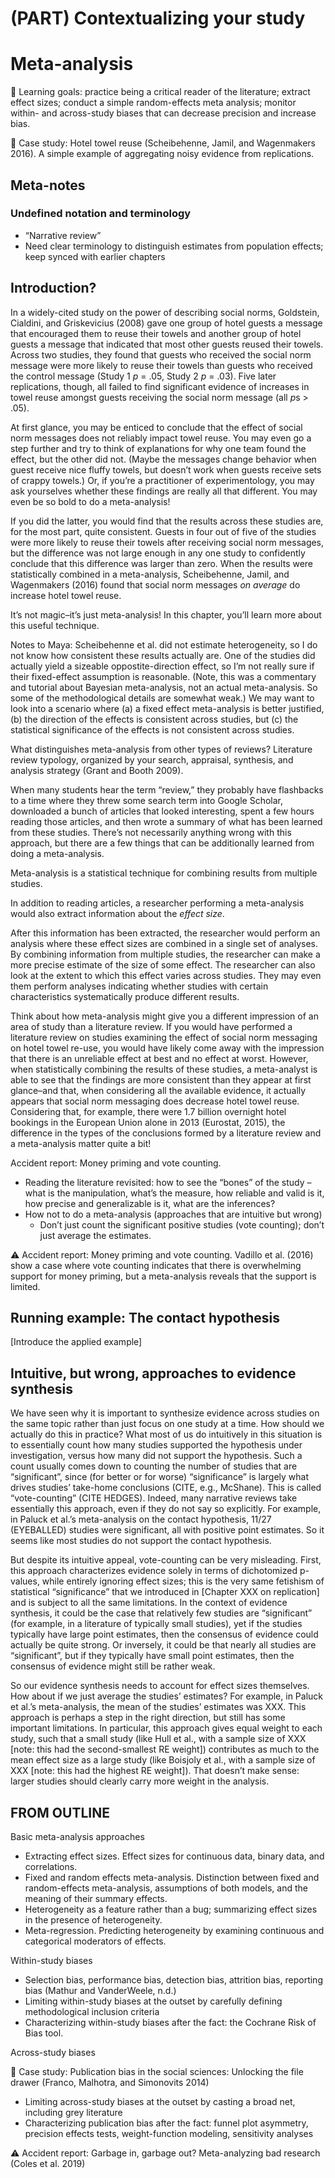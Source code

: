 # (PART) Contextualizing your study {-}

# Meta-analysis {#meta}


::: {.learning-goals}
🍎 Learning goals: practice being a critical reader of the literature; extract effect sizes; conduct a simple random-effects meta analysis; monitor within- and across-study biases that can decrease precision and increase bias. 
:::

::: {.case-study}
🔬 Case study: Hotel towel reuse (Scheibehenne, Jamil, and Wagenmakers 2016). A simple example of aggregating noisy evidence from replications. 



## Meta-notes

### Undefined notation and terminology

- "Narrative review"
- Need clear terminology to distinguish estimates from population effects; keep synced with earlier chapters



## Introduction?

In a widely-cited study on the power of describing social norms, Goldstein, Cialdini, and Griskevicius (2008) gave one group of hotel guests a message that encouraged them to reuse their towels and another group of hotel guests a message that indicated that most other guests reused their towels. Across two studies, they found that guests who received the social norm message were more likely to reuse their towels than guests who received the control message (Study 1 *p* = .05, Study 2 *p* = .03). Five later replications, though, all failed to find significant evidence of increases in towel reuse amongst guests receiving the social norm message (all *p*s \> .05).

At first glance, you may be enticed to conclude that the effect of social norm messages does not reliably impact towel reuse. You may even go a step further and try to think of explanations for why one team found the effect, but the other did not. (Maybe the messages change behavior when guest receive nice fluffy towels, but doesn't work when guests receive sets of crappy towels.) Or, if you're a practitioner of experimentology, you may ask yourselves whether these findings are really all that different. You may even be so bold to do a meta-analysis!

If you did the latter, you would find that the results across these studies are, for the most part, quite consistent. Guests in four out of five of the studies were more likely to reuse their towels after receiving social norm messages, but the difference was not large enough in any one study to confidently conclude that this difference was larger than zero. When the results were statistically combined in a meta-analysis, Scheibehenne, Jamil, and Wagenmakers (2016) found that social norm messages *on average* do increase hotel towel reuse.

It's not magic--it's just meta-analysis! In this chapter, you'll learn more about this useful technique.

Notes to Maya: Scheibehenne et al. did not estimate heterogeneity, so I do not know how consistent these results actually are. One of the studies did actually yield a sizeable oppostite-direction effect, so I'm not really sure if their fixed-effect assumption is reasonable. (Note, this was a commentary and tutorial about Bayesian meta-analysis, not an actual meta-analysis. So some of the methodological details are somewhat weak.) We may want to look into a scenario where (a) a fixed effect meta-analysis is better justified, (b) the direction of the effects is consistent across studies, but (c) the statistical significance of the effects is not consistent across studies.
:::

What distinguishes meta-analysis from other types of reviews? Literature review typology, organized by your search, appraisal, synthesis, and analysis strategy (Grant and Booth 2009).

When many students hear the term "review," they probably have flashbacks to a time where they threw some search term into Google Scholar, downloaded a bunch of articles that looked interesting, spent a few hours reading those articles, and then wrote a summary of what has been learned from these studies. There's not necessarily anything wrong with this approach, but there are a few things that can be additionally learned from doing a meta-analysis.

Meta-analysis is a statistical technique for combining results from multiple studies.

In addition to reading articles, a researcher performing a meta-analysis would also extract information about the *effect size*.

After this information has been extracted, the researcher would perform an analysis where these effect sizes are combined in a single set of analyses. By combining information from multiple studies, the researcher can make a more precise estimate of the size of some effect. The researcher can also look at the extent to which this effect varies across studies. They may even them perform analyses indicating whether studies with certain characteristics systematically produce different results.

Think about how meta-analysis might give you a different impression of an area of study than a literature review. If you would have performed a literature review on studies examining the effect of social norm messaging on hotel towel re-use, you would have likely come away with the impression that there is an unreliable effect at best and no effect at worst. However, when statistically combining the results of these studies, a meta-analyst is able to see that the findings are more consistent than they appear at first glance--and that, when considering all the available evidence, it actually appears that social norm messaging does decrease hotel towel reuse. Considering that, for example, there were 1.7 billion overnight hotel bookings in the European Union alone in 2013 (Eurostat, 2015), the difference in the types of the conclusions formed by a literature review and a meta-analysis matter quite a bit!

Accident report: Money priming and vote counting.

- Reading the literature revisited: how to see the “bones” of the study – what is the manipulation, what’s the measure, how reliable and valid is it, how precise and generalizable is it, what are the inferences?
- How not to do a meta-analysis (approaches that are intuitive but wrong)
    - Don’t just count the significant positive studies (vote counting); don’t just average the estimates.
    
::: {.accident-report}
⚠️ Accident report: Money priming and vote counting. Vadillo et al. (2016) show a case where vote counting indicates that there is overwhelming support for money priming, but a meta-analysis reveals that the support is limited. 
:::

## Running example: The contact hypothesis

[Introduce the applied example]


## Intuitive, but wrong, approaches to evidence synthesis

We have seen why it is important to synthesize evidence across studies on the same topic rather than just focus on one study at a time. How should we actually do this in practice? What most of us do intuitively in this situation is to essentially count how many studies supported the hypothesis under investigation, versus how many did not support the hypothesis. Such a count usually comes down to counting the number of studies that are "significant", since (for better or for worse) "significance" is largely what drives studies' take-home conclusions (CITE, e.g., McShane). This is called "vote-counting" (CITE HEDGES). Indeed, many narrative reviews take essentially this approach, even if they do not say so explicitly. For example, in Paluck et al.'s meta-analysis on the contact hypothesis, 11/27 (EYEBALLED) studies were significant, all with positive point estimates. So it seems like most studies do not support the contact hypothesis. 

But despite its intuitive appeal, vote-counting can be very misleading. First, this approach characterizes evidence solely in terms of dichotomized p-values, while entirely ignoring effect sizes; this is the very same fetishism of statistical "significance" that we introduced in [Chapter XXX on replication] and is subject to all the same limitations. In the context of evidence synthesis, it could be the case that relatively few studies are "significant" (for example, in a literature of typically small studies), yet if the studies typically have large point estimates, then the consensus of evidence could actually be quite strong. Or inversely, it could be that nearly all studies are "significant", but if they typically have small point estimates, then the consensus of evidence might still be rather weak. 

So our evidence synthesis needs to account for effect sizes themselves. How about if we just average the studies' estimates? For example, in Paluck et al.'s meta-analysis, the mean of the studies' estimates was XXX. This approach is perhaps a step in the right direction, but still has some important limitations. In particular, this approach gives equal weight to each study, such that a small study (like Hull et al., with a sample size of XXX [note: this had the second-smallest RE weight]) contributes as much to the mean effect size as a large study (like Boisjoly et al., with a sample size of XXX [note: this had the highest RE weight]). That doesn't make sense: larger studies should clearly carry more weight in the analysis. 





## FROM OUTLINE

Basic meta-analysis approaches

- Extracting effect sizes. Effect sizes for continuous data, binary data, and correlations.
- Fixed and random effects meta-analysis. Distinction between fixed and random-effects meta-analysis, assumptions of both models, and the meaning of their summary effects.
- Heterogeneity as a feature rather than a bug; summarizing effect sizes in the presence of heterogeneity. 
- Meta-regression. Predicting heterogeneity by examining continuous and categorical moderators of effects.

Within-study biases 

- Selection bias, performance bias, detection bias, attrition bias, reporting bias (Mathur and VanderWeele, n.d.)
- Limiting within-study biases at the outset by carefully defining methodological inclusion criteria
- Characterizing within-study biases after the fact: the Cochrane Risk of Bias tool.

Across-study biases

::: {.case-study}
🔬 Case study: Publication bias in the social sciences: Unlocking the file drawer (Franco, Malhotra, and Simonovits 2014)
:::

- Limiting across-study biases at the outset by casting a broad net, including grey literature
- Characterizing publication bias after the fact: funnel plot asymmetry, precision effects tests, weight-function modeling, sensitivity analyses

::: {.accident-report}
⚠️ Accident report: Garbage in, garbage out? Meta-analyzing bad research (Coles et al. 2019)
:::
